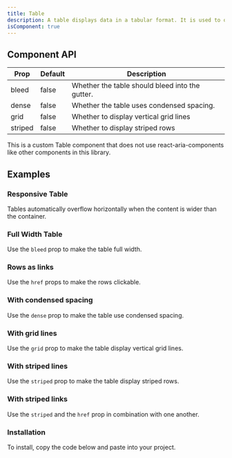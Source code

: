 ```yaml
---
title: Table
description: A table displays data in a tabular format. It is used to organize information and make it easier to read and understand.
isComponent: true
---
```


<ComponentDemo name="table" story="default" />
<ComponentSource src="../storybook/src/components/table/stories/default.tsx" />

## Component API

| Prop    | Default | Description                                     |
| ------- | ------- | ----------------------------------------------- |
| bleed   | false   | Whether the table should bleed into the gutter. |
| dense   | false   | Whether the table uses condensed spacing.       |
| grid    | false   | Whether to display vertical grid lines          |
| striped | false   | Whether to display striped rows                 |

This is a custom Table component that does not use react-aria-components like other components in this library.

## Examples

### Responsive Table

Tables automatically overflow horizontally when the content is wider than the container.

<ComponentDemo name="table" story="overflow" />
<ComponentSource src="../storybook/src/components/table/stories/overflow.tsx" />

### Full Width Table

Use the `bleed` prop to make the table full width.

<ComponentDemo name="table" story="bleed" />
<ComponentSource src="../storybook/src/components/table/stories/bleed.tsx" />

### Rows as links

Use the `href` props to make the rows clickable.

<ComponentDemo name="table" story="links" />
<ComponentSource src="../storybook/src/components/table/stories/links.tsx" />

### With condensed spacing

Use the `dense` prop to make the table use condensed spacing.

<ComponentDemo name="table" story="dense" />
<ComponentSource src="../storybook/src/components/table/stories/dense.tsx" />

### With grid lines

Use the `grid` prop to make the table display vertical grid lines.

<ComponentDemo name="table" story="grid" />
<ComponentSource src="../storybook/src/components/table/stories/grid.tsx" />

### With striped lines

Use the `striped` prop to make the table display striped rows.

<ComponentDemo name="table" story="striped" />
<ComponentSource src="../storybook/src/components/table/stories/striped.tsx" />

### With striped links

Use the `striped` and the `href` prop in combination with one another.

<ComponentDemo name="table" story="striped-links" />
<ComponentSource src="../storybook/src/components/table/stories/striped-links.tsx" />

### Installation

To install, copy the code below and paste into your project.

<ComponentSource src="../../packages/ui/src/table.tsx" />
